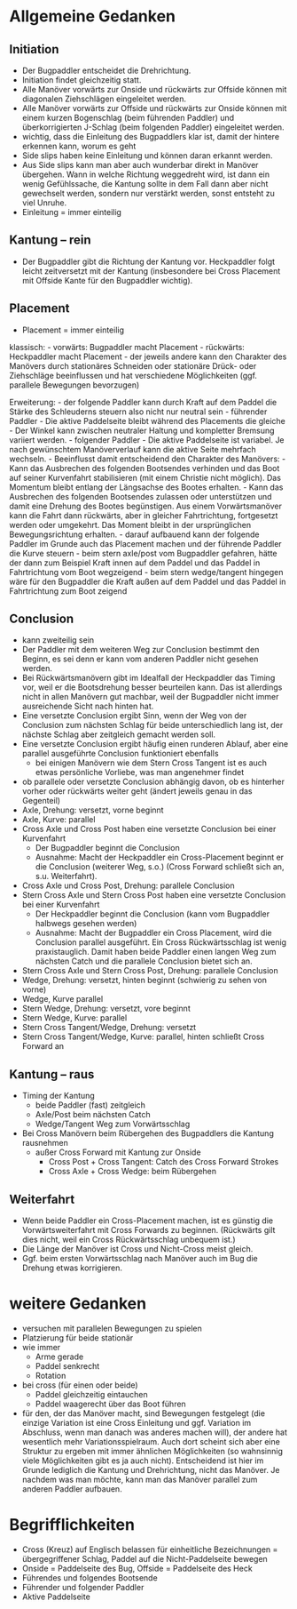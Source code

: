 # Allgemeine Gedanken {.unnumbered}

## Initiation

- Der Bugpaddler entscheidet die Drehrichtung.
- Initiation findet gleichzeitig statt.
- Alle Manöver vorwärts zur Onside und rückwärts zur Offside können mit diagonalen Ziehschlägen eingeleitet werden.
- Alle Manöver vorwärts zur Offside und rückwärts zur Onside können mit einem kurzen Bogenschlag (beim führenden Paddler) und überkorrigierten J-Schlag (beim folgenden Paddler) eingeleitet werden. 
- wichtig, dass die Einleitung des Bugpaddlers klar ist, damit der hintere erkennen kann, worum es geht
- Side slips haben keine Einleitung und können daran erkannt werden.
- Aus Side slips kann man aber auch wunderbar direkt in Manöver übergehen. Wann in welche Richtung weggedreht wird, ist dann ein wenig Gefühlssache, die Kantung sollte in dem Fall dann aber nicht gewechselt werden, sondern nur verstärkt werden, sonst entsteht zu viel Unruhe.
- Einleitung = immer einteilig

## Kantung -- rein

- Der Bugpaddler gibt die Richtung der Kantung vor. Heckpaddler folgt leicht zeitversetzt mit der Kantung (insbesondere bei Cross Placement mit Offside Kante für den Bugpaddler wichtig).


## Placement

- Placement = immer einteilig

klassisch:
- vorwärts: Bugpaddler macht Placement
- rückwärts: Heckpaddler macht Placement
- der jeweils andere kann den Charakter des Manövers durch stationäres Schneiden oder stationäre Drück- oder Ziehschläge beeinflussen und hat verschiedene Möglichkeiten (ggf. parallele Bewegungen bevorzugen)

Erweiterung: 
- der folgende Paddler kann durch Kraft auf dem Paddel die Stärke des Schleuderns steuern also nicht nur neutral sein
  - führender Paddler
    - Die aktive Paddelseite bleibt während des Placements die gleiche
    - Der Winkel kann zwischen neutraler Haltung und kompletter Bremsung variiert werden.
  - folgender Paddler
    - Die aktive Paddelseite ist variabel. Je nach gewünschtem Manöververlauf kann die aktive Seite mehrfach wechseln. 
    - Beeinflusst damit entscheidend den Charakter des Manövers:
      - Kann das Ausbrechen des folgenden Bootsendes verhinden und das Boot auf seiner Kurvenfahrt stabilisieren (mit einem Christie nicht möglich). Das Momentum bleibt entlang der Längsachse des Bootes erhalten.
      - Kann das Ausbrechen des folgenden Bootsendes zulassen oder unterstützen und damit eine Drehung des Bootes begünstigen. Aus einem Vorwärtsmanöver kann die Fahrt dann rückwärts, aber in gleicher Fahrtrichtung, fortgesetzt werden oder umgekehrt. Das Moment bleibt in der ursprünglichen Bewegungsrichtung erhalten. 
- darauf aufbauend kann der folgende Paddler im Grunde auch das Placement machen und der führende Paddler die Kurve steuern
  - beim stern axle/post vom Bugpaddler gefahren, hätte der dann zum Beispiel Kraft innen auf dem Paddel und das Paddel in Fahrtrichtung vom Boot wegzeigend
  - beim stern wedge/tangent hingegen wäre für den Bugpaddler die Kraft außen auf dem Paddel und das Paddel in Fahrtrichtung zum Boot zeigend


## Conclusion

- kann zweiteilig sein
- Der Paddler mit dem weiteren Weg zur Conclusion bestimmt den Beginn, es sei denn er kann vom anderen Paddler nicht gesehen werden.
- Bei Rückwärtsmanövern gibt im Idealfall der Heckpaddler das Timing vor, weil er die Bootsdrehung besser beurteilen kann. Das ist allerdings nicht in allen Manövern gut machbar, weil der Bugpaddler nicht immer ausreichende Sicht nach hinten hat.
- Eine versetzte Conclusion ergibt Sinn, wenn der Weg von der Conclusion zum nächsten Schlag für beide unterschiedlich lang ist, der nächste Schlag aber zeitgleich gemacht werden soll.
- Eine versetzte Conclusion ergibt häufig einen runderen Ablauf, aber eine parallel ausgeführte Conclusion funktioniert ebenfalls
  - bei einigen Manövern wie dem Stern Cross Tangent ist es auch etwas persönliche Vorliebe, was man angenehmer findet
- ob parallele oder versetzte Conclusion abhängig davon, ob es hinterher vorher oder rückwärts weiter geht (ändert jeweils genau in das Gegenteil)
- Axle, Drehung: versetzt, vorne beginnt
- Axle, Kurve: parallel
- Cross Axle und Cross Post haben eine versetzte Conclusion bei einer Kurvenfahrt
  - Der Bugpaddler beginnt die Conclusion
  - Ausnahme: Macht der Heckpaddler ein Cross-Placement beginnt er die Conclusion (weiterer Weg, s.o.) (Cross Forward schließt sich an, s.u. Weiterfahrt).
- Cross Axle und Cross Post, Drehung: parallele Conclusion
- Stern Cross Axle und Stern Cross Post haben eine versetzte Conclusion bei einer Kurvenfahrt
  - Der Heckpaddler beginnt die Conclusion (kann vom Bugpaddler halbwegs gesehen werden)
  - Ausnahme: Macht der Bugpaddler ein Cross Placement, wird die Conclusion parallel ausgeführt. Ein Cross Rückwärtsschlag ist wenig praxistauglich. Damit haben beide Paddler einen langen Weg zum nächsten Catch und die parallele Conclusion bietet sich an.
- Stern Cross Axle und Stern Cross Post, Drehung: parallele Conclusion
- Wedge, Drehung: versetzt, hinten beginnt (schwierig zu sehen von vorne)
- Wedge, Kurve parallel
- Stern Wedge, Drehung: versetzt, vore beginnt
- Stern Wedge, Kurve: parallel
- Stern Cross Tangent/Wedge, Drehung: versetzt
- Stern Cross Tangent/Wedge, Kurve: parallel, hinten schließt Cross Forward an


## Kantung -- raus

- Timing der Kantung 
  - beide Paddler (fast) zeitgleich
  - Axle/Post beim nächsten Catch
  - Wedge/Tangent Weg zum Vorwärtsschlag
- Bei Cross Manövern beim Rübergehen des Bugpaddlers die Kantung rausnehmen 
  - außer Cross Forward mit Kantung zur Onside
    - Cross Post + Cross Tangent: Catch des Cross Forward Strokes
    - Cross Axle + Cross Wedge: beim Rübergehen

## Weiterfahrt

- Wenn beide Paddler ein Cross-Placement machen, ist es günstig die Vorwärtsweiterfahrt mit Cross Forwards zu beginnen. (Rückwärts gilt dies nicht, weil ein Cross Rückwärtsschlag unbequem ist.)
- Die Länge der Manöver ist Cross und Nicht-Cross meist gleich.
- Ggf. beim ersten Vorwärtsschlag nach Manöver auch im Bug die Drehung etwas korrigieren.

# weitere Gedanken

- versuchen mit parallelen Bewegungen zu spielen
- Platzierung für beide stationär
- wie immer
   - Arme gerade
   - Paddel senkrecht
   -  Rotation
- bei cross (für einen oder beide)
   - Paddel gleichzeitig eintauchen
   - Paddel waagerecht über das Boot führen
- für den, der das Manöver macht, sind Bewegungen festgelegt (die einzige Variation ist eine Cross Einleitung und ggf. Variation im Abschluss, wenn man danach was anderes machen will), der andere hat wesentlich mehr Variationsspielraum. Auch dort scheint sich aber eine Struktur zu ergeben mit immer ähnlichen Möglichkeiten (so wahnsinnig viele Möglichkeiten gibt es ja auch nicht). Entscheidend ist hier im Grunde lediglich die Kantung und Drehrichtung, nicht das Manöver. Je nachdem was man möchte, kann man das Manöver parallel zum anderen Paddler aufbauen.

# Begrifflichkeiten {.unnumbered}
- Cross (Kreuz) auf Englisch belassen für einheitliche Bezeichnungen = übergegriffener Schlag, Paddel auf die Nicht-Paddelseite bewegen
- Onside = Paddelseite des Bug, Offside = Paddelseite des Heck
- Führendes und folgendes Bootsende
- Führender und folgender Paddler
- Aktive Paddelseite
